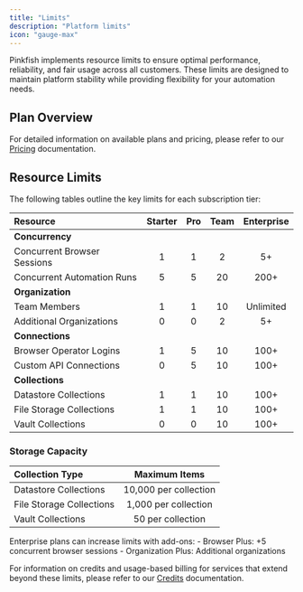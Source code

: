 ```yaml
---
title: "Limits"
description: "Platform limits"
icon: "gauge-max"
---
```

Pinkfish implements resource limits to ensure optimal performance, reliability, and fair usage across all customers. These limits are designed to maintain platform stability while providing flexibility for your automation needs.

## Plan Overview

For detailed information on available plans and pricing, please refer to our [Pricing](/essentials/pricing) documentation.

## Resource Limits

The following tables outline the key limits for each subscription tier:

| Resource                      | Starter | Pro | Team | Enterprise |
| :----------------------------- | :-----: | :-: | :--: | :--------: |
| **Concurrency**               |         |     |      |            |
| Concurrent Browser Sessions   | 1       | 1   | 2    | 5+         |
| Concurrent Automation Runs    | 5       | 5   | 20   | 200+       |
| **Organization**              |         |     |      |            |
| Team Members                  | 1       | 1   | 10   | Unlimited  |
| Additional Organizations      | 0       | 0   | 2    | 5+         |
| **Connections**               |         |     |      |            |
| Browser Operator Logins       | 1       | 5   | 10   | 100+       |
| Custom API Connections        | 0       | 5   | 10   | 100+       |
| **Collections**               |         |     |      |            |
| Datastore Collections         | 1       | 1   | 10   | 100+       |
| File Storage Collections      | 1       | 1   | 10   | 100+       |
| Vault Collections             | 0       | 0   | 10   | 100+       |

### Storage Capacity

| Collection Type              | Maximum Items        |
| :-------------------------- | :------------------: |
| Datastore Collections        | 10,000 per collection|
| File Storage Collections     | 1,000 per collection |
| Vault Collections            | 50 per collection    |

<Info>
  Enterprise plans can increase limits with add-ons:
  - Browser Plus: +5 concurrent browser sessions
  - Organization Plus: Additional organizations
</Info>

For information on credits and usage-based billing for services that extend beyond these limits, please refer to our [Credits](/essentials/credits) documentation.